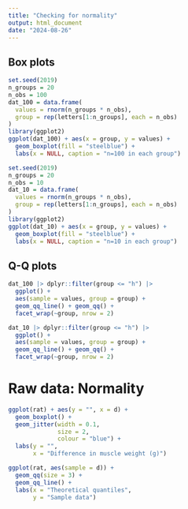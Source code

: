 ```yaml
---
title: "Checking for normality"
output: html_document
date: "2024-08-26"
---
```


## Box plots

```r
set.seed(2019)
n_groups = 20
n_obs = 100
dat_100 = data.frame(
  values = rnorm(n_groups * n_obs),
  group = rep(letters[1:n_groups], each = n_obs)
)
library(ggplot2)
ggplot(dat_100) + aes(x = group, y = values) + 
  geom_boxplot(fill = "steelblue") + 
  labs(x = NULL, caption = "n=100 in each group")
```

```r
set.seed(2019)
n_groups = 20
n_obs = 10
dat_10 = data.frame(
  values = rnorm(n_groups * n_obs),
  group = rep(letters[1:n_groups], each = n_obs)
)
library(ggplot2)
ggplot(dat_10) + aes(x = group, y = values) + 
  geom_boxplot(fill = "steelblue") + 
  labs(x = NULL, caption = "n=10 in each group")
```

## Q-Q plots

```r
dat_100 |> dplyr::filter(group <= "h") |> 
  ggplot() + 
  aes(sample = values, group = group) + 
  geom_qq_line() + geom_qq() + 
  facet_wrap(~group, nrow = 2)
```

```r
dat_10 |> dplyr::filter(group <= "h") |> 
  ggplot() + 
  aes(sample = values, group = group) + 
  geom_qq_line() + geom_qq() + 
  facet_wrap(~group, nrow = 2)
```

# Raw data: Normality

```r
ggplot(rat) + aes(y = "", x = d) + 
  geom_boxplot() + 
  geom_jitter(width = 0.1, 
              size = 2,
              colour = "blue") + 
  labs(y = "", 
       x = "Difference in muscle weight (g)")
```

```r
ggplot(rat, aes(sample = d)) + 
  geom_qq(size = 3) +
  geom_qq_line() + 
  labs(x = "Theoretical quantiles",
       y = "Sample data")
```

